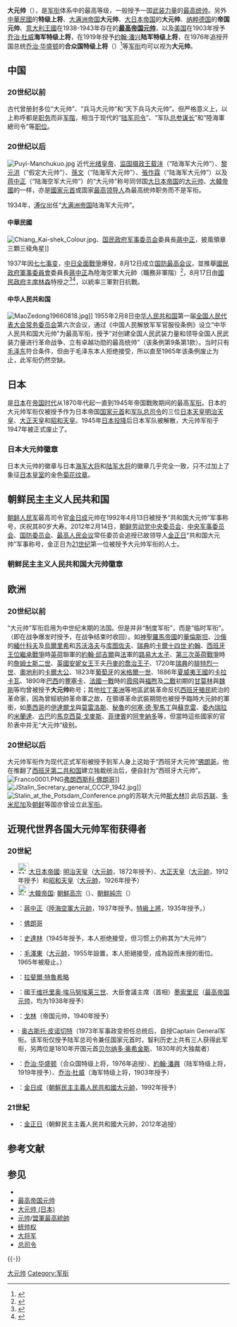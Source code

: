 {{noteTA
|1=zh-cn:乔治;zh-tw:喬治;zh-hk:佐治;
}}
'''大元帅'''（{{lang-it|''Generalissimo''}}），是[[军衔|军衔]]体系中的最高等级，一般授予一国[[武装力量|武装力量]]的[[統帥權|最高统帅]]。另外[[中華民國|中華民國]]的'''特级上将'''、[[满洲国|大满洲帝国]]'''大元帅'''、[[大日本帝国|大日本帝国]]的'''大元帅'''、[[纳粹德国|纳粹德国]]的'''帝国元帅'''、[[意大利王國_(1861年-1946年)|意大利王國]]在1938-1943年存在的'''[[最高帝国元帅|最高帝国元帅]]'''，以及[[美国|美国]]在1903年授予[[乔治·杜威|乔治·杜威]]'''海军特级上将'''，在1919年授予[[约翰·潘兴|约翰·潘兴]]'''陆军特级上将'''，在1976年追授开国总统[[乔治·华盛顿|乔治·华盛顿]]的'''合众国特级上将'''（{{lang-en|General of the Armies of the United States}}）<ref>{{Cite web |url=http://www.americancorner.org.tw/americaslibrary/category/page/jb/modern/pershing_3.htm |title=John J. Pershing Died（美國在台協會-美國文化中心：國會圖書館-回到過去） |access-date=2009-06-25 |archive-date=2008-12-03 |archive-url=https://web.archive.org/web/20081203224740/http://americancorner.org.tw/AmericasLibrary/category/page/jb/modern/pershing_3.htm |dead-url=no }}</ref>等[[军衔|军衔]]均可以视为'''大元帅'''。

== 中国 ==
=== 20世纪以前 ===
古代曾册封多位“大元帅”、“兵马大元帅”和“天下兵马大元帅”。但严格意义上，以上称呼都是[[官职|职务]]而非[[军階|军階]]，相当于现代的“[[司令|陆军司令]]”、“军队[[总参谋长|总参谋长]]”和“陸海軍總司令”等[[官职|职位]]。

=== 20世纪以后 ===
[[File:Puyi-Manchukuo.jpg|thumb]]
近代[[光绪皇帝|光绪皇帝]]、[[监国|监国]][[摄政王|摄政王]][[载沣|载沣]]（“陆海军大元帅”）、[[黎元洪|黎元洪]]（“假定大元帅”）、[[孫文|孫文]]（“陆海军大元帅”）、[[張作霖|張作霖]]（“陆海军大元帅”）以及[[蒋中正|蒋中正]]（“陆海空军大元帅”）的“大元帅”称号同邻国[[大日本帝国|大日本帝国]]的[[大元帅_(日本)|大元帅]]、[[大韓帝國|大韓帝國]]的{{tsl|ko|원수부#역대 대원수|大元帅（大韩帝国）|大元帅}}一样，亦是[[國家元首|國家元首]]或国家[[最高领导人|最高领导人]]為最高统帅职务而不是军衔。

1934年，[[溥仪|溥仪]]出任“[[大满洲帝国|大满洲帝国]]陆海军大元帅”。

==== 中華民國====
{{main|特級上將}}

[[File:Chiang_Kai-shek_Colour.jpg|right]]、[[国民政府军事委员会|国民政府军事委员会]]委員長[[蔣中正|蔣中正]]，披風領章三顆三稜角星]]

1937年因[[七七事变|七七事变]]，[[抗日战争|中日全面戰爭]]爆發，8月12日成立[[国防最高会议|国防最高会议]]，並推舉[[國民政府軍事委員會|國民政府軍事委員會]]委員長[[蔣中正|蔣中正]]為陸海空軍大元帥（職務非軍階）<ref>{{Cite web |url=https://ahonline.drnh.gov.tw/index.php?act=Display%2Fimage%2F48952906g6JCU#f4F |title=〈軍事機構官員任免（四）〉，《國民政府》，國史館藏，數位典藏號：001-032140-00006-030 |access-date=2021-08-31 |archive-date=2020-08-07 |archive-url=https://web.archive.org/web/20200807104759/https://ahonline.drnh.gov.tw/index.php?act=Display%2Fimage%2F48952906g6JCU#f4F |dead-url=no }}</ref>，8月17日由[[國民政府主席|國民政府主席]][[林森|林森]]特授之<ref>{{Cite web |url=https://ahonline.drnh.gov.tw/index.php?act=Display%2Fimage%2F489394tMgon%3DC#c1J |title=〈軍事機構官員任免（四）〉，《國民政府》，國史館藏，數位典藏號：001-032140-00006-031 |access-date=2021-08-31 |archive-date=2020-08-07 |archive-url=https://web.archive.org/web/20200807104700/https://ahonline.drnh.gov.tw/index.php?act=Display%2Fimage%2F489394tMgon%3DC#c1J |dead-url=no }}</ref><ref>{{Cite web |url=https://ahonline.drnh.gov.tw/index.php?act=Display%2Fimage%2F489399f8D%3Di%3Dg#f5J |title=〈「陸海空軍大元帥」特授狀〉，《蔣中正總統文物》，國史館藏，數位典藏號：002-110709-00006-001 |access-date=2021-08-31 |archive-date=2020-08-07 |archive-url=https://web.archive.org/web/20200807104725/https://ahonline.drnh.gov.tw/index.php?act=Display%2Fimage%2F489399f8D%3Di%3Dg#f5J |dead-url=no }}</ref>，以統率三軍對日抗戰。

==== 中华人民共和国 ====
{{Main|中華人民共和國大元帥}}

[[File:MaoZedong19660818.jpg|thumb]]]]
1955年2月8日[[中华人民共和国|中华人民共和国]]第一届[[全国人民代表大会常务委员会|全国人民代表大会常务委员会]]第六次会议，通过《中国人民解放军军官服役条例》设立“中华人民共和国大元帅”为最高军衔，授予“对创建全国人民武装力量和领导全国人民武装力量进行革命战争、立有卓越功勋的最高统帅”（该条例第9条第1款）。当时只有[[毛泽东|毛泽东]]符合条件，但由于毛泽东本人拒绝接受，所以直至1965年该条例废止为止，此军衔仍然空缺。

== 日本 ==
{{Main|大元帥 (日本)}}

是[[日本|日本]]在[[日本帝国|帝国时代]]从1870年代起一直到1945年帝国戰敗期间的最高[[军衔|军衔]]。日本的大元帅军衔仅被授予作为日本帝国[[国家元首|国家元首]]和[[日本军|军队]][[总司令|总司令]]的三位[[日本天皇|日本天皇]][[明治天皇|明治天皇]]、[[大正天皇|大正天皇]]和[[昭和天皇|昭和天皇]]。1945年[[日本投降|日本投降]]后日本军队被解散，大元帅军衔于1947年被正式废止了。

=== 日本大元帅徽章 ===
日本大元帅的徽章与日本[[日本海军大将列表|海军大将]]和[[陆军大将|陆军大将]]的徽章几乎完全一致，只不过加上了象征[[日本皇室|日本皇室]]的金色[[菊花纹章|菊花纹章]]。
<center>{{Gallery
|title=日本大元帅徽章
|footer=
|width=150
|height=150
|lines=2
|File:Generalissimo_rank_insignia_(Japan).png|日本大元帅[[肩章|肩章]]
|File:Generalissimo_collar_rank_insignia_(Japan).png|日本大元帅{{link-ja|领章|襟章}}
}}</center>

== 朝鲜民主主义人民共和国 ==
{{Main|朝鲜元帅}}
[[朝鲜人民军|朝鲜人民军]]最高司令官[[金日成|金日成]]元帅在1992年4月13日被授予“共和国大元帅”军事称号，庆祝其80岁大寿。2012年2月14日，[[朝鲜劳动党中央委员会|朝鲜劳动党中央委员会]]、[[朝鲜劳动党中央军事委员会|中央军事委员会]]、[[朝鲜民主主义人民共和国国防委员会|国防委员会]]、[[最高人民会议|最高人民会议]]常任委员会追授已故领导人[[金正日|金正日]]“共和国大元帅”军事称号，金正日为[[21世纪|21世纪]]第一位被授予大元帅军衔的人士。

=== 朝鲜民主主义人民共和国大元帅徽章 ===
<center>{{Gallery
|title=朝鲜民主主义人民共和国大元帅
|footer=
|width=150
|height=150
|lines=2
|File:Generalissimo rank insignia (North Korea).svg|朝鲜民主主义人民共和国大元帅[[肩章|肩章]]
}}</center>

== 欧洲 ==
=== 20世纪以前 ===
{{main|統帥權|總司令}}
“大元帅”军衔启用为中世纪末期的法国。但是并非“制度军衔”，而是“临时军衔”。（即在战争爆发时授予，在战争结束时收回）。如[[神聖羅馬帝國|神聖羅馬帝國]]的[[阿爾布雷希特·馮·華倫斯坦|華倫斯坦]]、[[沙俄|沙俄]]的[[亞歷山大·達尼洛維奇·緬什科夫|緬什科夫]]及[[安東尼·烏爾里希|烏爾里希]]和[[苏沃洛夫|苏沃洛夫]]与[[库图佐夫|库图佐夫]]、[[瑞典|瑞典]]的[[卡爾十四世·約翰|卡爾十四世·約翰]]、[[西班牙王位繼承戰爭|西班牙王位繼承戰爭]]時[[英國|英]][[荷蘭共和國|荷]]聯軍的[[第一代馬爾博羅公爵約翰·邱吉爾|約翰·邱吉爾]]與[[法蘭西王國|法]]軍的[[法兰西的路易_(1661-1711)|路易大太子]]、[[第三次英荷戰爭|第三次英荷戰爭]]時的[[詹姆斯二世_(英格蘭)|詹姆士斯二世]]、[[英國|英國]][[安妮_(英國女王)|安妮女王]]王夫[[丹麥的喬治王子|丹麥的喬治王子]]、1720年[[瑞典|瑞典]]的[[腓特烈一世_(瑞典)|腓特烈一世]]、[[奧地利|奧地利]]的[[卡爾大公_(奧地利-泰申)|卡爾大公]]、1823年[[葡萄牙|葡萄牙]]的[[米格爾一世_(葡萄牙)|米格爾一世]]、1886年[[夏威夷王國|夏威夷王國]]的[[卡拉卡瓦|卡拉卡瓦]]、1890年[[巴西|巴西]]的[[德奧多羅·達·豐塞卡|豐塞卡]]、[[法國|法國]][[一戰|一戰]]時的[[霞飛|霞飛]]與[[福煦|福煦]]及[[二戰|二戰]]初期的[[毛利斯·甘莫林|甘莫林]]與[[馬克西姆·魏剛|魏剛]]等均曾被授予'''大元帅'''称号；其他[[拉丁美洲|拉丁美洲]]等地區武裝革命反抗[[西班牙帝國|西班牙]][[殖民|殖民]]統治的革命家，因為曾經統帥革命軍之故，在領導革命武裝期間也被授予臨時大元帥的軍銜，如[[墨西哥|墨西哥]]的[[米格爾·伊達爾戈·伊·科斯蒂利亞|伊達爾戈]]與[[何塞·瑪麗亞·莫雷洛斯|莫雷洛斯]]、[[秘魯|秘魯]]的[[何塞·德·聖馬丁|何塞·德·聖馬丁]]與[[安東尼奧·何塞·蘇克雷|蘇克雷]]、[[委內瑞拉|委內瑞拉]]的[[弗朗西斯科·德·米蘭達|米蘭達]]、[[古巴|古巴]]的[[馬克西莫·戈麥斯|馬克西莫·戈麥斯]]、[[菲律賓|菲律賓]]的[[阿奎納多|阿奎納多]]等，但當時這些國家的官阶表中并无“大元帅”级别。

=== 20世纪以后 ===
大元帅军衔作为现代正式军衔被授予到军人身上这始于“西班牙大元帅”[[弗朗西斯科·佛朗哥|佛朗哥]]。他在推翻了[[西班牙第二共和国|西班牙第二共和国]]建立独裁统治后，便自封为“西班牙大元帅”。 
[[File:Franco0001.PNG|right]][[弗朗西斯科·佛朗哥|弗朗西斯科·佛朗哥]]]]
[[File:JStalin_Secretary_general_CCCP_1942.jpg|right]]]]
[[File:Stalin_at_the_Potsdam_Conference.png|right]]的苏联大元帅[[斯大林|斯大林]]]]
此后[[苏联|苏联]]、[[多米尼加|多米尼加]]及[[朝鲜|朝鲜]]等国亦曾设立此[[军衔|军衔]]。

== 近現代世界各国大元帅军衔获得者 ==
=== 20世紀 ===
* [[File:Merchant_flag_of_Japan_(1870).svg|25px]][[大日本帝國|大日本帝國]]: [[明治天皇|明治天皇]]（[[大元帥_(日本)|大元帥]]，1872年授予）、[[大正天皇|大正天皇]]（[[大元帥_(日本)|大元帥]]，1912年授予）和[[昭和天皇|昭和天皇]]（[[大元帥_(日本)|大元帥]]，1926年授予）
* [[File:Flag_of_Korea_(1899).svg|25px]][[大韓帝国|大韓帝国]]: [[朝鮮高宗|朝鮮高宗]]（{{tsl|ko|원수부#역대 대원수|大元帅（大韩帝国）|大元帥}}）、[[朝鮮純宗|朝鮮純宗]]（{{tsl|ko|원수부#역대 대원수|大元帅（大韩帝国）|大元帥}}）
* {{ROC}}：[[蔣中正|蔣中正]]（[[特級上將|陸海空軍大元帥]]，1937年授予。[[特級上將|特級上將]]，1935年授予。）
* {{flag|西班牙}}：[[佛朗哥|佛朗哥]]
* {{USSR}}：[[史達林|史達林]]（1945年授予，本人拒绝接受，但习惯上仍称其为“大元帅”）
* {{PRC}}：[[毛澤東|毛澤東]]（[[中華人民共和國大元帥|大元帥]]，1955年設置，本人拒絕接受，成為設而未授的銜位。1965年被廢止。）
* {{DOM}}：[[拉斐爾·特魯希略|拉斐爾·特魯希略]]
* {{flag|Kingdom of Italy}}：國王[[维托里奥·埃马努埃莱三世|维托里奥·埃马努埃莱三世]]、大臣會議主席（首相）[[墨索里尼|墨索里尼]]（[[最高帝国元帅|最高帝国元帅]]，均为1938年授予）
* {{flag|納粹德國}}：[[戈林|戈林]]（帝国元帅，1940年授予）
* {{CHL}}: [[奥古斯托·皮诺切特|奥古斯托·皮诺切特]]（1973年军事政变担任总统后，自授Captain General军衔。该军衔仅授予陆军总司令兼任国家元首时，智利历史上共有三人获得此军衔，另两位是1810年开国元首[[贝尔纳多·奥希金斯|贝尔纳多·奥希金斯]]、1830年的大独裁者{{tsl|en|Ramón Freire|拉蒙·弗雷}}）
* {{USA}}：[[乔治·华盛顿|乔治·华盛顿]]（合众国特级上将，1976年追授）、[[約翰·潘興|約翰·潘興]]（陆军特级上将，1919年授予）、[[乔治·杜威|乔治·杜威]]（海军特级上将，1903年授予）
* {{PRK}}：[[金日成|金日成]]（[[朝鮮元帥|朝鮮民主主義人民共和國大元帥]]，1992年授予）

=== 21世紀 ===
* {{PRK}}：[[金正日|金正日]]（朝鮮民主主義人民共和國大元帥，2012年追授）

== 参考文献 ==
{{Reflist}}

== 参见 ==
* {{link-en|最高級別的軍銜|Highest military ranks}}
* [[最高帝国元帅|最高帝国元帅]]
* [[大元帅_(日本)|大元帅 (日本)]]
* [[元帅|元帅]]/[[盟軍最高統帥|盟軍最高統帥]]
* [[统帅权|统帅权]]
* [[大将军|大将军]]
* [[总司令|总司令]]

{{-}}
{{神聖羅馬帝國帝國陸軍大元帥}}
{{法國大元帥}}
{{美國特級上將}}
{{MilitaryRank}}

[[Category:大元帅|]]
[[Category:军衔|Category:军衔]]